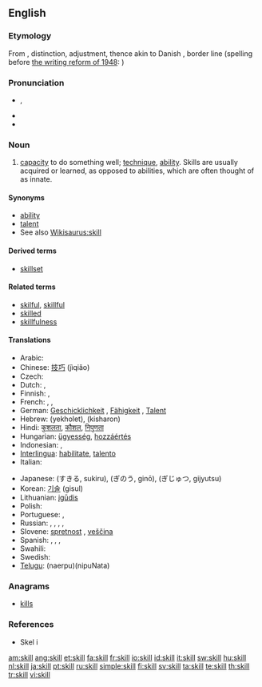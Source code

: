 ==English==
{{wikipedia}}

===Etymology===
From {{etyl|non}} {{term|skil}}, distinction, adjustment, thence akin to Danish {{term|skel}}, border line (spelling before [[:w:de:Dänische Rechtschreibreform von 1948|the writing reform of 1948]]: {{term|Skjel}})

===Pronunciation===
* {{IPA|/skɪl/}}, {{SAMPA|/skIl/}}
* {{audio|en-us-skill.ogg|Audio (US)}}
* {{rhymes|ɪl}}

===Noun===
{{en-noun}}

# [[capacity]] to do something well; [[technique]], [[ability]]. Skills are usually acquired or learned, as opposed to abilities, which are often thought of as innate.

====Synonyms====
* [[ability]]
* [[talent]]
* See also [[Wikisaurus:skill]]

====Derived terms====
* [[skillset]]

====Related terms====
* [[skilful]], [[skillful]]
* [[skilled]]
* [[skillfulness]]

====Translations====
{{trans-top|capacity to do something well}}
* Arabic: {{Arab|[[مهارة]]}} {{IPAchar|(mahára)}} {{f}}
* Chinese: [[技巧]] (jìqiǎo)
* Czech: {{t+|cs|schopnost|f}}
* Dutch: {{t+|nl|bekwaamheid|f}}, {{t+|nl|vaardigheid|f}}
* Finnish: {{t+|fi|taito}}, {{t+|fi|kyky}}
* French: {{t+|fr|habileté|f}}, {{t+|fr|don|m}}, {{t+|fr|capacité|f}}
* German: [[Geschicklichkeit]] {{f}}, [[Fähigkeit]] {{f}}, [[Talent]] {{n}}
* Hebrew: {{t+|he|יכולת}} (yekholet), {{t+|he|כישרון}} (kisharon)
* Hindi: [[कुशलता]], [[कौशल]], [[निपुणता]]
* Hungarian: [[ügyesség]], [[hozzáértés]]
* Indonesian: {{t+|id|mampu|alt=kemampuan|xs=Indonesian}}, {{t+|id|ahli|alt=keahlian|xs=Indonesian}}
* [[Interlingua]]: [[habilitate]], [[talento]]
* Italian: {{t+|it|abilità|f}}
{{trans-mid}}
* Japanese: {{Jpan|[[スキル]]}} (すきる, sukiru), {{Jpan|[[技能]]}} (ぎのう, ginō), {{Jpan|[[技術]]}} (ぎじゅつ, gijyutsu)
* Korean: [[기술]] (gisul)
* Lithuanian: [[įgūdis]] {{m}}
* Polish: {{t+|pl|umiejętność|f}}
* Portuguese: {{t+|pt|habilidade|f}}, {{t+|pt|talento|m}}
* Russian: {{t|ru|умение|n|tr=um'énije}}, {{t|ru|мастерство|n|tr=mast'rstvó}}, {{t|ru|сноровка|f|tr=snoróvka}}, {{t+|ru|искусство|n|tr=iskússtvo}},  {{t|ru|навык|m|tr=návyk|sc=Cyrl}}
* Slovene: [[spretnost]] {{f}}, [[veščina]] {{f}}
* Spanish: {{t-|es|habilidad|f}}, {{t+|es|talento|m}}, {{t-|es|destreza|f}}, {{t-|es|maña|f}}
* Swahili: {{t+|sw|uhodari|xs=Swahili}}
* Swedish: {{t+|sv|skicklighet|c}}
* [[Telugu]]: {{t|te|నేర్పు}}(naerpu){{t|te|నిపుణత}}(nipuNata)
{{trans-bottom}}

===Anagrams===
* [[kills]]

===References===
* Skel i {{R:ODS online}}

[[am:skill]]
[[ang:skill]]
[[et:skill]]
[[fa:skill]]
[[fr:skill]]
[[io:skill]]
[[id:skill]]
[[it:skill]]
[[sw:skill]]
[[hu:skill]]
[[nl:skill]]
[[ja:skill]]
[[pt:skill]]
[[ru:skill]]
[[simple:skill]]
[[fi:skill]]
[[sv:skill]]
[[ta:skill]]
[[te:skill]]
[[th:skill]]
[[tr:skill]]
[[vi:skill]]
